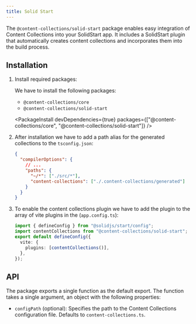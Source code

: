 ```yaml
---
title: Solid Start
---
```


The `@content-collections/solid-start` package enables easy integration of Content Collections into your SolidStart app. It includes a SolidStart plugin that automatically creates content collections and incorporates them into the build process.

## Installation

1. Install required packages:

   We have to install the following packages:

   - `@content-collections/core`
   - `@content-collections/solid-start`

   <PackageInstall devDependencies={true} packages={["@content-collections/core", "@content-collections/solid-start"]} />

1. After installation we have to add a path alias for the generated collections to the `tsconfig.json`:

   ```json
   {
     "compilerOptions": {
       // ...
       "paths": {
         "~/*": ["./src/*"],
         "content-collections": ["./.content-collections/generated"]
       }
     }
   }
   ```

1. To enable the content collections plugin we have to add the plugin to the array of vite plugins in the (`app.config.ts`):

   ```ts
   import { defineConfig } from "@solidjs/start/config";
   import contentCollections from "@content-collections/solid-start";
   export default defineConfig({
     vite: {
       plugins: [contentCollections()],
     },
   });
   ```

## API

The package exports a single function as the default export. The function takes a single argument, an object with the following properties:

- `configPath` (optional): Specifies the path to the Content Collections configuration file. Defaults to `content-collections.ts`.